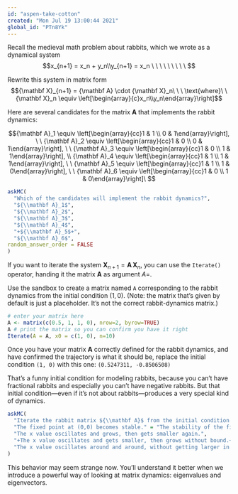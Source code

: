 ```yaml
---
id: "aspen-take-cotton"
created: "Mon Jul 19 13:00:44 2021"
global_id: "PTn8Yk"
---
```


Recall the medieval math problem about rabbits, which we wrote as a dynamical system $$x_{n+1} = x_n + y_n\\y_{n+1} = x_n \ \ \  \ \ \ \ \ \ $$ 

Rewrite this system in matrix form $${\mathbf X}_{n+1} = {\mathbf A} \cdot {\mathbf X}_n\ \ \ \text{where}\ \ {\mathbf X}_n \equiv \left[\begin{array}{c}x_n\\y_n\end{array}\right]$$

Here are several candidates for the matrix ${\mathbf A}$ that implements the rabbit dynamics:

$${\mathbf A}_1 \equiv \left[\begin{array}{cc}1 & 1 \\ 0 & 1\end{array}\right], \ \ 
{\mathbf A}_2 \equiv \left[\begin{array}{cc}1 & 0 \\ 0 & 1\end{array}\right], \ \
{\mathbf A}_3 \equiv \left[\begin{array}{cc}1 & 0 \\ 1 & 1\end{array}\right], \\ 
{\mathbf A}_4 \equiv \left[\begin{array}{cc}1 & 1 \\ 1 & 1\end{array}\right], \ \
{\mathbf A}_5 \equiv \left[\begin{array}{cc}1 & 1 \\ 1 & 0\end{array}\right], \ \
{\mathbf A}_6 \equiv \left[\begin{array}{cc}1 & 0 \\ 1 & 0\end{array}\right]\ 
$$

```r
askMC(
  "Which of the candidates will implement the rabbit dynamics?",
  "${\\mathbf A}_1$",
  "${\\mathbf A}_2$",
  "${\\mathbf A}_3$",
  "${\\mathbf A}_4$",
  "+${\\mathbf A}_5$+",
  "${\\mathbf A}_6$",
random_answer_order = FALSE
)
```

If you want to iterate the system ${\mathbf X}_{n+1} = {\mathbf A}\, {\mathbf X}_n$, you can use the `Iterate()` operator, handing it the matrix ${\mathbf A}$ as argument $A=$.

Use the sandbox to create a matrix named `A` corresponding to the rabbit dynamics from the initial condition $(1, 0)$. (Note: the matrix that's given by default is just a placeholder. It's not the correct rabbit-dynamics matrix.)

```r
# enter your matrix here
A <- matrix(c(0.5, 1, 1, 0), nrow=2, byrow=TRUE) 
A # print the matrix so you can confirm you have it right
Iterate(A = A, x0 = c(1, 0), n=10)
```

Once you have your matrix ${\mathbf A}$ correctly defined for the rabbit dynamics, and have confirmed the trajectory is what it should be, replace the initial condition `(1, 0)` with this one:
`(0.5247311, -0.8506508)`

That's a funny initial condition for modeling rabbits, because you can't have fractional rabbits and especially you can't have negative rabbits. But that initial condition---even if it's not about rabbits---produces a very special kind of dynamics.

```r
askMC(
  "Iterate the rabbit matrix ${\\mathbf A}$ from the initial condition $(0.5247311, -0.8506508)$. (Double check that you have entered it exactly as spelled out here.) The rabbit population starting at initial condition $(1, 0)$ grew in an unbounded way. What happens when you use the funny initial condition instead?",
  "The fixed point at (0,0) becomes stable." = "The stability of the fixed point depends **only** on the ${\\mathbf A}$ matrix, not on the initial conditions.",
  "The x value oscillates and grows, then gets smaller again.",
  "+The x value oscillates and gets smaller, then grows without bound.+",
  "The x value oscillates around and around, without getting larger in magnitude."
)
```

This behavior may seem strange now. You'll understand it better when we introduce a powerful way of looking at matrix dynamics: eigenvalues and eigenvectors.

